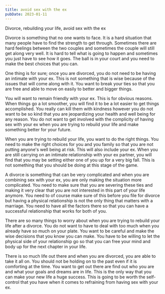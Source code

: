 ```yaml
---
title: avoid sex with the ex
pubDate: 2023-01-11
---
```


Divorce, rebuilding your life, avoid sex with the ex

Divorce is something that no one wants to face.  It is a hard situation that many people have to find the strength to get through.  Sometimes there are hard feelings between the two couples and sometimes the couple will still get along very well.  It is hard to tell what is going to happen and sometimes you just have to see how it goes. The ball is in your court and you need to make the best choices that you can.  

One thing is for sure; once you are divorced, you do not need to be having an intimate with your ex.  This is not something that is wise because of the issues that will come along with it. You want to break your ties so that you are free and able to move on easily to better and bigger things.  

You will want to remain friendly with your ex.  This is for obvious reasons. When things go a lot smoother, you will find it to be a lot easier to get things accomplished.  You really can kill them with kindness however you do not want to be so kind that you are jeopardizing your health and well being for any reason.  You do not want to get involved with the complicity of having sex with your ex when you are trying to rebuild your life and make something better for your future.  

When you are trying to rebuild your life, you want to do the right things.  You need to make the right choices for you and you family so that you are not putting anyone's well being at risk. This will also include your ex.  When you are still carrying on an intimate relationship with your ex partner, you will find that you may be setting either one of you up for a very big fall.  This is not something that you should be doing at this stage of the game.

A divorce is something that can be very complicated and when you are combining sex with your ex, you are only making the situation more complicated. You need to make sure that you are severing these ties and making it very clear that you are not interested in this part of your life anymore.  You need to of course make sure of this before you file for divorce but having a physical relationship is not the only thing that matters with a marriage.  You need to have all the factors there so that you can have a successful relationship that works for both of you.

There are so many things to worry about when you are trying to rebuild your life after a divorce.  You do not want to have to deal with too much when you already have so much on your plate.  You want to be careful and make the wise decisions that you know you can make.  You have to be willing to let the physical side of your relationship go so that you can free your mind and body up for the next chapter in your life.  

There is so much life out there and when you are divorced, you are able to take it all on. You should not be holding on to the past even if it is comforting at the time.  You want to get out there are find out who you are and what your goals and dreams are in life.  This is the only way that you can make your new life a huge success.  This is going to be worth the self-control that you have when it comes to refraining from having sex with your ex.